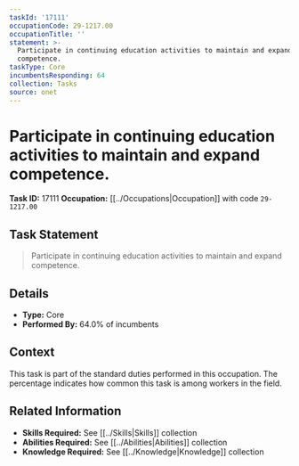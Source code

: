 ```yaml
---
taskId: '17111'
occupationCode: 29-1217.00
occupationTitle: ''
statement: >-
  Participate in continuing education activities to maintain and expand
  competence.
taskType: Core
incumbentsResponding: 64
collection: Tasks
source: onet
---
```

# Participate in continuing education activities to maintain and expand competence.

**Task ID:** 17111
**Occupation:** [[../Occupations|Occupation]] with code `29-1217.00`

## Task Statement

> Participate in continuing education activities to maintain and expand competence.

## Details

- **Type:** Core
- **Performed By:** 64.0% of incumbents

## Context

This task is part of the standard duties performed in this occupation. The percentage indicates how common this task is among workers in the field.

## Related Information

- **Skills Required:** See [[../Skills|Skills]] collection
- **Abilities Required:** See [[../Abilities|Abilities]] collection
- **Knowledge Required:** See [[../Knowledge|Knowledge]] collection
